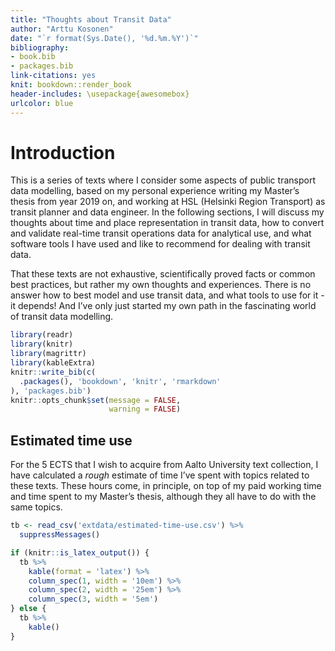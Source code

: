 ```yaml
---
title: "Thoughts about Transit Data"
author: "Arttu Kosonen"
date: "`r format(Sys.Date(), '%d.%m.%Y')`"
bibliography:
- book.bib
- packages.bib
link-citations: yes
knit: bookdown::render_book
header-includes: \usepackage{awesomebox}
urlcolor: blue
---
```


# Introduction {.unnumbered}

This is a series of texts where I consider some aspects of public transport data modelling, based on my personal experience writing my Master's thesis from year 2019 on, and working at HSL (Helsinki Region Transport) as transit planner and data engineer.
In the following sections, I will discuss my thoughts about time and place representation in transit data, how to convert and validate real-time transit operations data for analytical use, and what software tools I have used and like to recommend for dealing with transit data.

That these texts are not exhaustive, scientifically proved facts or common best practices, but rather my own thoughts and experiences.
There is no answer how to best model and use transit data, and what tools to use for it - it depends!
And I've only just started my own path in the fascinating world of transit data modelling.

```r
library(readr)
library(knitr)
library(magrittr)
library(kableExtra)
knitr::write_bib(c(
  .packages(), 'bookdown', 'knitr', 'rmarkdown'
), 'packages.bib')
knitr::opts_chunk$set(message = FALSE,
                      warning = FALSE)
```

## Estimated time use {.unnumbered}

For the 5 ECTS that I wish to acquire from Aalto University text collection, I have calculated a *rough* estimate of time I've spent with topics related to these texts.
These hours come, in principle, on top of my paid working time and time spent to my Master's thesis, although they all have to do with the same topics.

```r
tb <- read_csv('extdata/estimated-time-use.csv') %>%
  suppressMessages()

if (knitr::is_latex_output()) {
  tb %>%
    kable(format = 'latex') %>%
    column_spec(1, width = '10em') %>%
    column_spec(2, width = '25em') %>%
    column_spec(3, width = '5em')
} else {
  tb %>%
    kable()
}

```

\newpage
